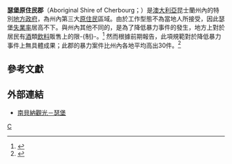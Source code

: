 {{Infobox Australian Place | type = town
| name     = 瑟堡原住民郡
| state    = 昆士蘭州
| image    = 
| caption  = 
| latd  =26|latm =17 |lats  =
| longd =151 |longm =57 |longs =
| pushpin_label_position = left
| lga      = 瑟堡原住民郡
| postcode = 4605
| est      = 1900
| pop      = 1,128
| pop_footnotes = （2006年人口調查）<ref name="census">{{Census 2006 AUS|id=LGA32330|name=Cherbourg (S) (Local Government Area)|accessdate=2008-04-15|quick=on}}</ref>
| elevation= 
| maxtemp  = 
| mintemp  = 
| rainfall = 
| stategov = Callide
| fedgov   = Wide Bay
| dist1    = 6  | dir1 = E | location1= [[Murgon,_Queensland|Murgon]]
}}

'''瑟堡原住民郡'''（Aboriginal Shire of Cherbourg；{{pronEng|ˈʃɜrbɜrɡ}}）是[[澳大利亞|澳大利亞]]昆士蘭州內的特別[[地方政府區域|地方政府]]，為州內第三大[[澳大利亞原住民|原住民]]區域。由於工作型態不為當地人所接受，因此瑟堡[[失業率|失業率]]居高不下。與州內其他不同的，是為了降低暴力事件的發生，地方上對於居民有[[酒|酒]]類[[飲料|飲料]]販售上的限-{制}-。<ref name="abc">{{cite web |url=http://www.abc.net.au/news/stories/2009/07/07/2618630.htm |title=Cherbourg alcohol bans 'failing' |author=Emma Pollard |accessdate=2009-10-22 |date=7 July 2009 |work=[[ABC_News_Online|ABC News Online]] |publisher=[[Australian_Broadcasting_Corporation|Australian Broadcasting Corporation]] |archive-date=2009-09-21 |archive-url=https://web.archive.org/web/20090921011851/http://www.abc.net.au/news/stories/2009/07/07/2618630.htm |dead-url=no }}</ref> 然而根據前期報告，此項規範對於降低暴力事件上無具體成果；此郡的暴力案件比州內各地平均高出30件。<ref name="abc2">{{cite web |url=http://www.abc.net.au/news/stories/2009/07/23/2633872.htm |title=Cherbourg violence remains 'high' |author=Stephanie Smail |accessdate=2009-10-22 |date=23 July 2009 |work=[[ABC_News_Online|ABC News Online]] |publisher=[[Australian_Broadcasting_Corporation|Australian Broadcasting Corporation]] |archive-date=2021-02-02 |archive-url=https://web.archive.org/web/20210202080220/https://www.abc.net.au/news/2009-07-23/cherbourg-violence-remains-high/1363392 |dead-url=no }}</ref>

==參考文獻==
{{reflist}}

==外部連結==
* [http://tourism.southburnett.com.au/towncherbourg.htm 南貝納觀光－瑟堡] {{Wayback|url=http://tourism.southburnett.com.au/towncherbourg.htm |date=20210307123331 }}

{{Local Government Areas of Queensland}}

[[Category:昆士蘭州各地政府|C]]